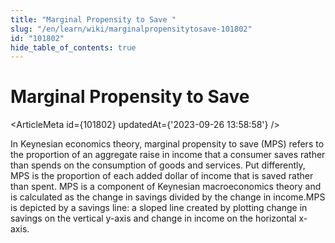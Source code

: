 ```yaml
---
title: "Marginal Propensity to Save "
slug: "/en/learn/wiki/marginalpropensitytosave-101802"
id: "101802"
hide_table_of_contents: true
---
```



# Marginal Propensity to Save 

<ArticleMeta id={101802} updatedAt={'2023-09-26 13:58:58'} />
<div className='border-solid border-b border-t-0 my-4 border-[var(--ifm-color-gray-300)]' />

In Keynesian economics theory, marginal propensity to save (MPS) refers to the proportion of an aggregate raise in income that a consumer saves rather than spends on the consumption of goods and services. Put differently, MPS is the proportion of each added dollar of income that is saved rather than spent. MPS is a component of Keynesian macroeconomics theory and is calculated as the change in savings divided by the change in income.MPS is depicted by a savings line: a sloped line created by plotting change in savings on the vertical y-axis and change in income on the horizontal x-axis.
